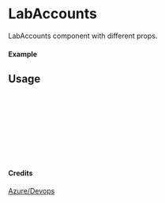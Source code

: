 
<Meta of={LabAccounts} title="Azure/Devops/LabAccounts" />

# LabAccounts

LabAccounts component with different props.

#### Example

<Canvas of={LabAccounts.Primary} />

## Usage

```ts
import { LabAccounts } from "yadl-ui";

const Example = () => {
  return (
      <LabAccounts />
  );
};

export default Example;
```

#### Credits
[Azure/Devops](https://learn.microsoft.com/en-us/azure/architecture/icons/)
